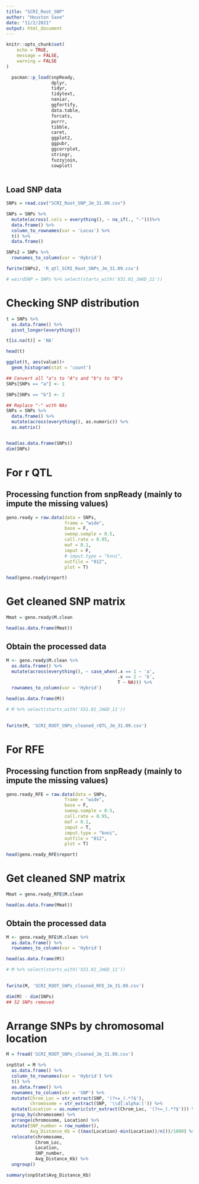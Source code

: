 ```yaml
---
title: "SCRI_Root_SNP"
author: "Houston Saxe"
date: "11/2/2021"
output: html_document
---
```


```r
knitr::opts_chunk$set(
	echo = TRUE,
	message = FALSE,
	warning = FALSE
)

  pacman::p_load(snpReady,
                 dplyr,
                 tidyr,
                 tidytext,
                 naniar,
                 ggfortify,
                 data.table,
                 forcats, 
                 purrr,
                 tibble, 
                 caret, 
                 ggplot2, 
                 ggpubr, 
                 ggcorrplot, 
                 stringr, 
                 fuzzyjoin, 
                 cowplot)
  
```



## Load SNP data
```r
SNPs = read.csv("SCRI_Root_SNP_Jm_31.09.csv")

SNPs = SNPs %>% 
  mutate(across(.cols = everything(), ~ na_if(., "-")))%>% 
  data.frame() %>%
  column_to_rownames(var = 'Locus') %>%
  t() %>% 
  data.frame()

SNPs2 = SNPs %>% 
  rownames_to_column(var = 'Hybrid')

fwrite(SNPs2, 'R_qtl_SCRI_Root_SNPs_Jm_31.09.csv')

# weirdSNP = SNPs %>% select(starts_with('X31.01_Jm6D_11'))
```

# Checking SNP distribution
```r
t = SNPs %>%
  as.data.frame() %>%
  pivot_longer(everything())

t[is.na(t)] = 'NA'

head(t)

ggplot(t, aes(value))+
  geom_histogram(stat = 'count')
```

```r
## Convert all "a"s to "A"s and "b"s to "B"s
SNPs[SNPs == "a"] <- 1

SNPs[SNPs == "b"] <- 2

## Replace "-" with NAs
SNPs = SNPs %>% 
  data.frame() %>% 
  mutate(across(everything(), as.numeric)) %>% 
  as.matrix()


head(as.data.frame(SNPs))
dim(SNPs)
```

# For r QTL
## Processing function from snpReady (mainly to impute the missing values)
```r
geno.ready = raw.data(data = SNPs,
                      frame = "wide", 
                      base = F, 
                      sweep.sample = 0.5,
                      call.rate = 0.95, 
                      maf = 0.1, 
                      imput = F,
                      # imput.type = "knni", 
                      outfile = "012", 
                      plot = T)

head(geno.ready$report)
```

# Get cleaned SNP matrix
```r
Mmat = geno.ready$M.clean

head(as.data.frame(Mmat))
```

## Obtain the processed data
```r
M <- geno.ready$M.clean %>%
  as.data.frame() %>%
  mutate(across(everything(), ~ case_when(.x == 1 ~ 'a',
                                          .x == 2 ~ 'b',
                                          T ~ NA))) %>% 
  rownames_to_column(var = 'Hybrid') 

head(as.data.frame(M))

# M %>% select(starts_with('X31.01_Jm6D_11'))
  

fwrite(M, 'SCRI_ROOT_SNPs_cleaned_rQTL_Jm_31.09.csv')
```

# For RFE
## Processing function from snpReady (mainly to impute the missing values)
```r
geno.ready_RFE = raw.data(data = SNPs,
                      frame = "wide", 
                      base = F, 
                      sweep.sample = 0.5,
                      call.rate = 0.95, 
                      maf = 0.1, 
                      imput = T,
                      imput.type = "knni",
                      outfile = "012", 
                      plot = T)

head(geno.ready_RFE$report)
```

# Get cleaned SNP matrix
```r
Mmat = geno.ready_RFE$M.clean

head(as.data.frame(Mmat))
```

## Obtain the processed data
```r
M <- geno.ready_RFE$M.clean %>%
  as.data.frame() %>%
  rownames_to_column(var = 'Hybrid') 

head(as.data.frame(M))

# M %>% select(starts_with('X31.01_Jm6D_11'))
  

fwrite(M, 'SCRI_ROOT_SNPs_cleaned_RFE_Jm_31.09.csv')
```

```r
dim(M) - dim(SNPs)
## 52 SNPs removed
```

# Arrange SNPs by chromosomal location
```r
M = fread('SCRI_ROOT_SNPs_cleaned_Jm_31.09.csv')

snpStat = M %>% 
  as.data.frame() %>% 
  column_to_rownames(var = 'Hybrid') %>% 
  t() %>% 
  as.data.frame() %>% 
  rownames_to_column(var = 'SNP') %>%
  mutate(Chrom_Loc = str_extract(SNP, '(?<=_).*?$'), 
         chromosome = str_extract(SNP, '\\d[:alpha:]')) %>%
  mutate(Location = as.numeric(str_extract(Chrom_Loc, '(?<=_).*?$'))) %>% 
  group_by(chromosome) %>% 
  arrange(chromosome, Location) %>% 
  mutate(SNP_number = row_number(),
         Avg_Distance_Kb = ((max(Location)-min(Location))/n())/1000) %>%
  relocate(chromosome, 
           Chrom_Loc,
           Location,
           SNP_number,
           Avg_Distance_Kb) %>% 
  ungroup()

summary(snpStat$Avg_Distance_Kb)
```